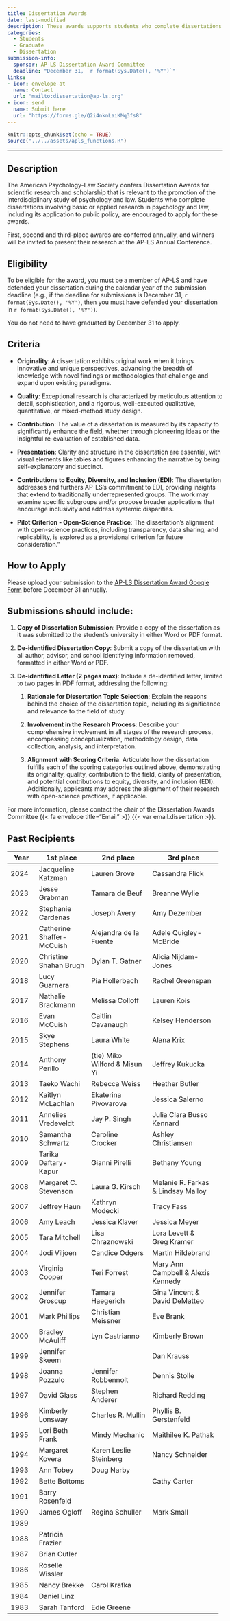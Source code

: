 ```yaml
---
title: Dissertation Awards
date: last-modified
description: These awards supports students who complete dissertations involving basic or applied research in psychology and law.
categories:
  - Students
  - Graduate
  - Dissertation
submission-info:
  sponsor: AP-LS Dissertation Award Committee
  deadline: "December 31, `r format(Sys.Date(), '%Y')`"
links:
- icon: envelope-at
  name: Contact
  url: "mailto:dissertation@ap-ls.org"
- icon: send
  name: Submit here
  url: "https://forms.gle/Q2i4nknLaiKMq3fs8"
---
```


```r
knitr::opts_chunk$set(echo = TRUE)
source("../../assets/apls_functions.R")
```

<hr>

::: panel-tabset
## Description

The American Psychology-Law Society confers Dissertation Awards for scientific research and scholarship that is relevant to the promotion of the interdisciplinary study of psychology and law. Students who complete dissertations involving basic or applied research in psychology and law, including its application to public policy, are encouraged to apply for these awards.

First, second and third-place awards are conferred annually, and winners will be invited to present their research at the AP-LS Annual Conference.

## Eligibility

To be eligible for the award, you must be a member of AP-LS and have defended your dissertation during the calendar year of the submission deadline (e.g., if the deadline for submissions is December 31, `r format(Sys.Date(), '%Y')`, then you must have defended your dissertation in `r format(Sys.Date(), '%Y')`).

::: callout-note
You do not need to have graduated by December 31 to apply.
:::

## Criteria

-   **Originality**: A dissertation exhibits original work when it brings innovative and unique perspectives, advancing the breadth of knowledge with novel findings or methodologies that challenge and expand upon existing paradigms.

-   **Quality**: Exceptional research is characterized by meticulous attention to detail, sophistication, and a rigorous, well-executed qualitative, quantitative, or mixed-method study design.

-   **Contribution**: The value of a dissertation is measured by its capacity to significantly enhance the field, whether through pioneering ideas or the insightful re-evaluation of established data.

-   **Presentation**: Clarity and structure in the dissertation are essential, with visual elements like tables and figures enhancing the narrative by being self-explanatory and succinct.

-   **Contributions to Equity, Diversity, and Inclusion (EDI)**: The dissertation addresses and furthers AP-LS's commitment to EDI, providing insights that extend to traditionally underrepresented groups. The work may examine specific subgroups and/or propose broader applications that encourage inclusivity and address systemic disparities.

-   **Pilot Criterion - Open-Science Practice**: The dissertation's alignment with open-science practices, including transparency, data sharing, and replicability, is explored as a provisional criterion for future consideration."

## How to Apply

Please upload your submission to the [AP-LS Dissertation Award Google Form](https://forms.gle/Q2i4nknLaiKMq3fs8) before December 31 annually.

::: callout-tip
## Submissions should include:

1.  **Copy of Dissertation Submission**: Provide a copy of the dissertation as it was submitted to the student’s university in either Word or PDF format.

2.  **De-identified Dissertation Copy**: Submit a copy of the dissertation with all author, advisor, and school identifying information removed, formatted in either Word or PDF.

3.  **De-identified Letter (2 pages max)**: Include a de-identified letter, limited to two pages in PDF format, addressing the following:

    1.  **Rationale for Dissertation Topic Selection**: Explain the reasons behind the choice of the dissertation topic, including its significance and relevance to the field of study.

    2.  **Involvement in the Research Process**: Describe your comprehensive involvement in all stages of the research process, encompassing conceptualization, methodology design, data collection, analysis, and interpretation.

    3.  **Alignment with Scoring Criteria**: Articulate how the dissertation fulfills each of the scoring categories outlined above, demonstrating its originality, quality, contribution to the field, clarity of presentation, and potential contributions to equity, diversity, and inclusion (EDI). Additionally, applicants may address the alignment of their research with open-science practices, if applicable.
:::

For more information, please contact the chair of the Dissertation Awards Committee {{< fa envelope title="Email" >}} {{< var email.dissertation >}}.

## Past Recipients

+--------------+---------------------------+-------------------------------+------------------------------------+
| Year         | 1st place                 | 2nd place                     | 3rd place                          |
+==============+===========================+===============================+====================================+
| 2024         | Jacqueline Katzman        | Lauren Grove                  | Cassandra Flick                    |
+--------------+---------------------------+-------------------------------+------------------------------------+
| 2023         | Jesse Grabman             | Tamara de Beuf                | Breanne Wylie                      |
+--------------+---------------------------+-------------------------------+------------------------------------+
| 2022         | Stephanie Cardenas        | Joseph Avery                  | Amy Dezember                       |
+--------------+---------------------------+-------------------------------+------------------------------------+
| 2021         | Catherine Shaffer-McCuish | Alejandra de la Fuente        | Adele Quigley-McBride              |
+--------------+---------------------------+-------------------------------+------------------------------------+
| 2020         | Christine Shahan Brugh    | Dylan T. Gatner               | Alicia Nijdam-Jones                |
+--------------+---------------------------+-------------------------------+------------------------------------+
| 2018         | Lucy Guarnera             | Pia Hollerbach                | Rachel Greenspan                   |
+--------------+---------------------------+-------------------------------+------------------------------------+
| 2017         | Nathalie Brackmann        | Melissa Colloff               | Lauren Kois                        |
+--------------+---------------------------+-------------------------------+------------------------------------+
| 2016         | Evan McCuish              | Caitlin Cavanaugh             | Kelsey Henderson                   |
+--------------+---------------------------+-------------------------------+------------------------------------+
| 2015         | Skye Stephens             | Laura White                   | Alana Krix                         |
+--------------+---------------------------+-------------------------------+------------------------------------+
| 2014         | Anthony Perillo           | (tie) Miko Wilford & Misun Yi | Jeffrey Kukucka                    |
+--------------+---------------------------+-------------------------------+------------------------------------+
| 2013         | Taeko Wachi               | Rebecca Weiss                 | Heather Butler                     |
+--------------+---------------------------+-------------------------------+------------------------------------+
| 2012         | Kaitlyn McLachlan         | Ekaterina Pivovarova          | Jessica Salerno                    |
+--------------+---------------------------+-------------------------------+------------------------------------+
| 2011         | Annelies Vredeveldt       | Jay P. Singh                  | Julia Clara Busso Kennard          |
+--------------+---------------------------+-------------------------------+------------------------------------+
| 2010         | Samantha Schwartz         | Caroline Crocker              | Ashley Christiansen                |
+--------------+---------------------------+-------------------------------+------------------------------------+
| 2009         | Tarika Daftary-Kapur      | Gianni Pirelli                | Bethany Young                      |
+--------------+---------------------------+-------------------------------+------------------------------------+
| 2008         | Margaret C. Stevenson     | Laura G. Kirsch               | Melanie R. Farkas & Lindsay Malloy |
+--------------+---------------------------+-------------------------------+------------------------------------+
| 2007         | Jeffrey Haun              | Kathryn Modecki               | Tracy Fass                         |
+--------------+---------------------------+-------------------------------+------------------------------------+
| 2006         | Amy Leach                 | Jessica Klaver                | Jessica Meyer                      |
+--------------+---------------------------+-------------------------------+------------------------------------+
| 2005         | Tara Mitchell             | Lisa Chraznowski              | Lora Levett &\                     |
|              |                           |                               | Greg Kramer                        |
+--------------+---------------------------+-------------------------------+------------------------------------+
| 2004         | Jodi Viljoen              | Candice Odgers                | Martin Hildebrand                  |
+--------------+---------------------------+-------------------------------+------------------------------------+
| 2003         | Virginia Cooper           | Teri Forrest                  | Mary Ann Campbell & Alexis Kennedy |
+--------------+---------------------------+-------------------------------+------------------------------------+
| 2002         | Jennifer Groscup          | Tamara Haegerich              | Gina Vincent &\                    |
|              |                           |                               | David DeMatteo                     |
+--------------+---------------------------+-------------------------------+------------------------------------+
| 2001         | Mark Phillips             | Christian Meissner            | Eve Brank                          |
+--------------+---------------------------+-------------------------------+------------------------------------+
| 2000         | Bradley McAuliff          | Lyn Castrianno                | Kimberly Brown                     |
+--------------+---------------------------+-------------------------------+------------------------------------+
| 1999         | Jennifer Skeem            |                               | Dan Krauss                         |
+--------------+---------------------------+-------------------------------+------------------------------------+
| 1998         | Joanna Pozzulo            | Jennifer Robbennolt           | Dennis Stolle                      |
+--------------+---------------------------+-------------------------------+------------------------------------+
| 1997         | David Glass               | Stephen Anderer               | Richard Redding                    |
+--------------+---------------------------+-------------------------------+------------------------------------+
| 1996         | Kimberly Lonsway          | Charles R. Mullin             | Phyllis B. Gerstenfeld             |
+--------------+---------------------------+-------------------------------+------------------------------------+
| 1995         | Lori Beth Frank           | Mindy Mechanic                | Maithilee K. Pathak                |
+--------------+---------------------------+-------------------------------+------------------------------------+
| 1994         | Margaret Kovera           | Karen Leslie Steinberg        | Nancy Schneider                    |
+--------------+---------------------------+-------------------------------+------------------------------------+
| 1993         | Ann Tobey                 | Doug Narby                    |                                    |
+--------------+---------------------------+-------------------------------+------------------------------------+
| 1992         | Bette Bottoms             | \                             | Cathy Carter                       |
+--------------+---------------------------+-------------------------------+------------------------------------+
| 1991         | Barry Rosenfeld           |                               |                                    |
+--------------+---------------------------+-------------------------------+------------------------------------+
| 1990         | James Ogloff              | Regina Schuller               | Mark Small                         |
+--------------+---------------------------+-------------------------------+------------------------------------+
| 1989         |                           |                               |                                    |
+--------------+---------------------------+-------------------------------+------------------------------------+
| 1988         | Patricia Frazier          |                               |                                    |
+--------------+---------------------------+-------------------------------+------------------------------------+
| 1987         | Brian Cutler              |                               |                                    |
+--------------+---------------------------+-------------------------------+------------------------------------+
| 1986         | Roselle Wissler           |                               |                                    |
+--------------+---------------------------+-------------------------------+------------------------------------+
| 1985         | Nancy Brekke              | Carol Krafka                  |                                    |
+--------------+---------------------------+-------------------------------+------------------------------------+
| 1984         | Daniel Linz               |                               |                                    |
+--------------+---------------------------+-------------------------------+------------------------------------+
| 1983         | Sarah Tanford             | Edie Greene                   |                                    |
+--------------+---------------------------+-------------------------------+------------------------------------+
:::
